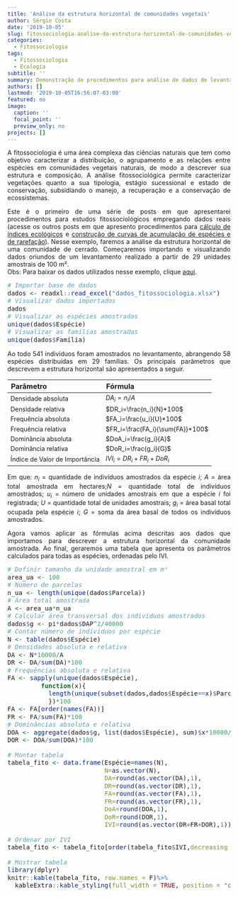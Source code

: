 ```yaml
---
title: 'Análise da estrutura horizontal de comunidades vegetais'
author: Sérgio Costa
date: '2019-10-05'
slug: fitossociologia-analise-da-estrutura-horizontal-de-comunidades-vegetais
categories: 
  - Fitossociologia
tags: 
  - Fitossociologia
  - Ecologia
subtitle: ''
summary: Demonstração de procedimentos para análise de dados de levantamento fitossociológico e descrição da estrutura horizontal.
authors: []
lastmod: '2019-10-05T16:56:07-03:00'
featured: no
image:
  caption: ''
  focal_point: ''
  preview_only: no
projects: []
---
```

A fitossociologia é uma área complexa das ciências naturais que tem como objetivo caracterizar a distribuição, o agrupamento e as relações entre espécies em comunidades vegetais naturais, de modo a descrever sua estrutura e composição. A análise fitossociológica permite caracterizar vegetações quanto a sua tipologia, estágio sucessional e estado de conservação, subsidiando o manejo, a recuperação e a conservação de ecossistemas.
  
Este é o primeiro de uma série de posts em que apresentarei procedimentos para estudos fitossociológicos empregando dados reais (acesse os outros posts em que apresento procedimentos para [cálculo de índices ecológicos](https://mensura-r.netlify.com/post/fitossociologia-calculo-de-indices-ecologicos/) e [construção de curvas de acumulação de espécies e de rarefação](https://mensura-r.netlify.com/post/fitossociologia-curvas-de-rarefacao-e-acumulacao-de-especies/)). Nesse exemplo, faremos a análise da estrutura horizontal de uma comunidade de cerrado. Começaremos importando e visualizando dados oriundos de um levantamento realizado a partir de 29 unidades amostrais de 100 m².  
Obs: Para baixar os dados utilizados nesse exemplo, clique [aqui](https://github.com/sergiocostafh/mensura-r/raw/master/content/post/estrutura_horizontal/dados_fitossociologia.xlsx).  
```r
# Importar base de dados
dados <- readxl::read_excel("dados_fitossociologia.xlsx")
# Visualizar dados importados
dados
# Visualizar as espécies amostradas
unique(dados$Espécie)
# Visualizar as famílias amostradas
unique(dados$Família)
```

Ao todo 541 indivíduos foram amostrados no levantamento, abrangendo 58 espécies distribuídas em 29 famílias. Os principais parâmetros que descrevem a estrutura horizontal são apresentados a seguir.
  
<center>
|Parâmetro         |Fórmula|
|:-----------------|:-----------------------------------------------|  
|Densidade absoluta|$DA_i=n_i/A$|
|Densidade relativa|$DR_i=\frac{n_i}{N}*100$|
|Frequência absoluta|$FA_i=\frac{u_i}{U}*100$|
|Frequência relativa|$FR_i=\frac{FA_i}{\sum{FA}}*100$|
|Dominância absoluta|$DoA_i=\frac{g_i}{A}$|
|Dominância relativa|$DoR_i=\frac{g_i}{G}$|
|Índice de Valor de Importância|$IVI_i=DR_i+FR_i+DoR_i$|
</center>
Em que: $n_i$ = quantidade de indivíduos amostrados da espécie *i*; $A$ = área total amostrada em hectares;$N$ = quantidade total de indivíduos amostrados; $u_i$ = número de unidades amostrais em que a espécie *i* foi registrada; $U$ = quantidade total de unidades amostrais; $g_i$ = área basal total ocupada pela espécie *i*; $G$ = soma da área basal de todos os indivíduos amostrados.
  
Agora vamos aplicar as fórmulas acima descritas aos dados que importamos para descrever a estrutura horizontal da comunidade amostrada. Ao final, geraremos uma tabela que apresenta os parâmetros calculados para todas as espécies, ordenadas pelo IVI.

```r
# Definir tamanho da unidade amostral em m²
area_ua <- 100
# Número de parcelas
n_ua <- length(unique(dados$Parcela))
# Área total amostrada
A <- area_ua*n_ua
# Calcular área transversal dos indivíduos amostrados
dados$g <- pi*dados$DAP^2/40000 
# Contar número de indivíduos por espécie
N <- table(dados$Espécie)
# Densidades absoluta e relativa
DA <- N*10000/A
DR <- DA/sum(DA)*100
# Frequências absoluta e relativa
FA <- sapply(unique(dados$Espécie),
         function(x){
           length(unique(subset(dados,dados$Espécie==x)$Parcela))/n_ua
           })*100
FA <- FA[order(names(FA))]
FR <- FA/sum(FA)*100
# Dominâncias absoluta e relativa
DOA <- aggregate(dados$g, list(dados$Espécie), sum)$x*10000/A
DOR <- DOA/sum(DOA)*100

# Montar tabela
tabela_fito <- data.frame(Espécie=names(N),
                          N=as.vector(N),
                          DA=round(as.vector(DA),1),
                          DR=round(as.vector(DR),1),
                          FA=round(as.vector(FA),1),
                          FR=round(as.vector(FR),1),
                          DoA=round(DOA,1),
                          DoR=round(DOR,1),
                          IVI=round(as.vector(DR+FR+DOR),1))

# Ordenar por IVI
tabela_fito <- tabela_fito[order(tabela_fito$IVI,decreasing = T),]

# Mostrar tabela
library(dplyr)
knitr::kable(tabela_fito, row.names = F)%>%
  kableExtra::kable_styling(full_width = TRUE, position = "center",fixed_thead = T)

```

<style>
body {
text-align: justify}
h1 {
text-align: center}
</style>
<style type="text/css">

body, td {
   font-size: 14px;
}
code.r{
  font-size: 14px;
}
pre {
  font-size: 14px
}
</style>
